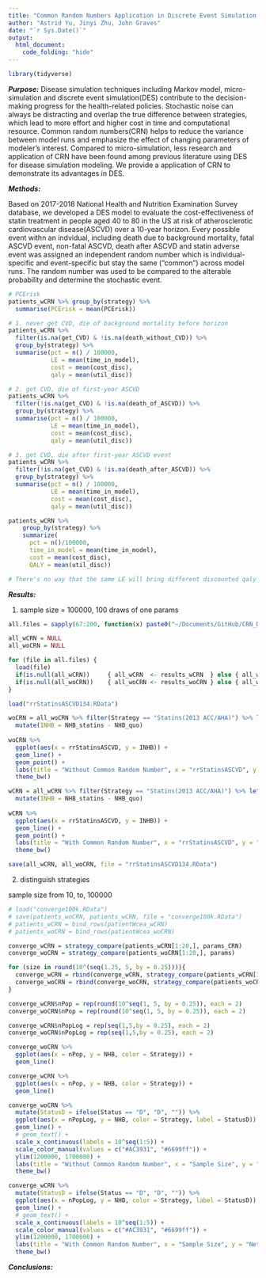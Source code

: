 ```yaml
---
title: "Common Random Numbers Application in Discrete Event Simulation for Disease Modeling"
author: "Astrid Yu, Jinyi Zhu, John Graves"
date: "`r Sys.Date()`"
output: 
  html_document:
    code_folding: "hide"
---
```


```r
library(tidyverse)
```

***Purpose:*** Disease simulation techniques including Markov model, micro-simulation and discrete event simulation(DES) contribute to the decision-making progress for the health-related policies. Stochastic noise can always be distracting and overlap the true difference between strategies, which lead to more effort and higher cost in time and computational resource. Common random numbers(CRN) helps to reduce the variance between model runs and emphasize the effect of changing parameters of modeler's interest. Compared to micro-simulation, less research and application of CRN have been found among previous literature using DES for disease simulation modeling. We provide a application of CRN to demonstrate its advantages in DES. 

***Methods:***

Based on 2017-2018 National Health and Nutrition Examination Survey database, we developed a DES model to evaluate the cost-effectiveness of statin treatment in people aged 40 to 80 in the US at risk of atherosclerotic cardiovascular disease(ASCVD) over a 10-year horizon. Every possible event withn an indvidual, including death due to background mortality, fatal ASCVD event, non-fatal ASCVD, death after ASCVD and statin adverse event was assigned an independent random number which is individual-specific and event-specific but stay the same ("common") across model runs. The random number was used to be compared to the alterable probability and determine the stochastic event.

```r
# PCErisk
patients_wCRN %>% group_by(strategy) %>%
  summarise(PCErisk = mean(PCErisk))

# 1. never get CVD, die of background mortality before horizon
patients_wCRN %>%
  filter(is.na(get_CVD) & !is.na(death_without_CVD)) %>% 
  group_by(strategy) %>%
  summarise(pct = n() / 100000,
            LE = mean(time_in_model),
            cost = mean(cost_disc),
            qaly = mean(util_disc))

# 2. get CVD, die of first-year ASCVD
patients_wCRN %>%
  filter(!is.na(get_CVD) & !is.na(death_of_ASCVD)) %>% 
  group_by(strategy) %>%
  summarise(pct = n() / 100000,
            LE = mean(time_in_model),
            cost = mean(cost_disc),
            qaly = mean(util_disc))

# 3. get CVD, die after first-year ASCVD event
patients_wCRN %>%
  filter(!is.na(get_CVD) & !is.na(death_after_ASCVD)) %>% 
  group_by(strategy) %>%
  summarise(pct = n() / 100000,
            LE = mean(time_in_model),
            cost = mean(cost_disc),
            qaly = mean(util_disc))

patients_wCRN %>% 
    group_by(strategy) %>%
    summarize(
      pct = n()/100000,
      time_in_model = mean(time_in_model),
      cost = mean(cost_disc), 
      QALY = mean(util_disc))

# There's no way that the same LE will bring different discounted qaly

```

***Results:***

1. sample size = 100000, 100 draws of one params

```r
all.files = sapply(67:200, function(x) paste0("~/Documents/GitHub/CRN_DES/output_accre/rrStatinsASCVD-",x,".RData"))

all_wCRN = NULL
all_woCRN = NULL

for (file in all.files) {
  load(file)
  if(is.null(all_wCRN))     { all_wCRN  <- results_wCRN  } else { all_wCRN  <- rbind(all_wCRN, results_wCRN)}
  if(is.null(all_woCRN))    { all_woCRN <- results_woCRN } else { all_woCRN <- rbind(all_woCRN, results_woCRN)}
}

load("rrStatinsASCVD134.RData")

woCRN = all_woCRN %>% filter(Strategy == "Statins(2013 ACC/AHA)") %>% left_join(all_woCRN %>% filter(Strategy == "Status Quo"), by = c("rrStatinsASCVD", "time"), suffix = c("_statins", "_quo")) %>%
  mutate(INHB = NHB_statins - NHB_quo)
  
woCRN %>%
  ggplot(aes(x = rrStatinsASCVD, y = INHB)) +
  geom_line() +
  geom_point() +
  labs(title = "Without Common Random Number", x = "rrStatinsASCVD", y = "Incremental NHB") +
  theme_bw()

wCRN = all_wCRN %>% filter(Strategy == "Statins(2013 ACC/AHA)") %>% left_join(all_wCRN %>% filter(Strategy == "Status Quo"), by = c("rrStatinsASCVD", "time"), suffix = c("_statins", "_quo")) %>%
  mutate(INHB = NHB_statins - NHB_quo)
  
wCRN %>%
  ggplot(aes(x = rrStatinsASCVD, y = INHB)) +
  geom_line() +
  geom_point() +
  labs(title = "With Common Random Number", x = "rrStatinsASCVD", y = "Incremental NHB") +
  theme_bw()

save(all_wCRN, all_woCRN, file = "rrStatinsASCVD134.RData")
```

2. distinguish strategies

sample size from 10, to, 100000

```r
# load("converge100k.RData")
# save(patients_woCRN, patients_wCRN, file = "converge100k.RData")
# patients_wCRN = bind_rows(patientWcea_wCRN)
# patients_woCRN = bind_rows(patientWcea_woCRN)

converge_wCRN = strategy_compare(patients_wCRN[1:20,], params_CRN)
converge_woCRN = strategy_compare(patients_woCRN[1:20,], params)

for (size in round(10^(seq(1.25, 5, by = 0.25)))){
  converge_wCRN = rbind(converge_wCRN, strategy_compare(patients_wCRN[1:(2*size),], params_CRN))
  converge_woCRN = rbind(converge_woCRN, strategy_compare(patients_woCRN[1:(2*size),], params))
}

converge_wCRN$nPop = rep(round(10^seq(1, 5, by = 0.25)), each = 2)
converge_woCRN$nPop = rep(round(10^seq(1, 5, by = 0.25)), each = 2)

converge_wCRN$nPopLog = rep(seq(1,5,by = 0.25), each = 2)
converge_woCRN$nPopLog = rep(seq(1,5,by = 0.25), each = 2)

converge_woCRN %>% 
  ggplot(aes(x = nPop, y = NHB, color = Strategy)) +
  geom_line()

converge_wCRN %>% 
  ggplot(aes(x = nPop, y = NHB, color = Strategy)) +
  geom_line()

converge_woCRN %>% 
  mutate(StatusD = ifelse(Status == "D", "D", "")) %>%
  ggplot(aes(x = nPopLog, y = NHB, color = Strategy, label = StatusD)) +
  geom_line() +
  # geom_text() + 
  scale_x_continuous(labels = 10^seq(1:5)) + 
  scale_color_manual(values = c("#AC3931", "#6699ff")) +
  ylim(1200000, 1700000) +
  labs(title = "Without Common Random Number", x = "Sample Size", y = "Net Health Benefit") +
  theme_bw()

converge_wCRN %>% 
  mutate(StatusD = ifelse(Status == "D", "D", "")) %>%
  ggplot(aes(x = nPopLog, y = NHB, color = Strategy, label = StatusD)) +
  geom_line() +
  # geom_text() +
  scale_x_continuous(labels = 10^seq(1:5)) + 
  scale_color_manual(values = c("#AC3931", "#6699ff")) + 
  ylim(1200000, 1700000) +
  labs(title = "With Common Random Number", x = "Sample Size", y = "Net Health Benefit") +
  theme_bw()
```

***Conclusions:***
